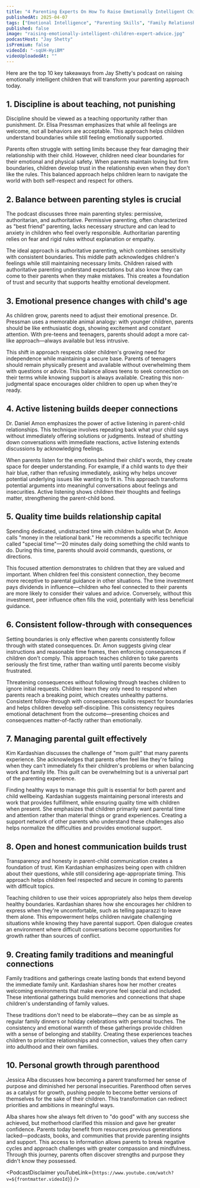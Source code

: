 ```yaml
---
title: "4 Parenting Experts On How To Raise Emotionally Intelligent Children (Compilation Episode)"
publishedAt: 2025-04-07
tags: ["Emotional Intelligence", "Parenting Skills", "Family Relationships"]
published: false
image: "raising-emotionally-intelligent-children-expert-advice.jpg"
podcastHost: "Jay Shetty"
isPremium: false
videoId: "-sqUH-HyiBM"
videoUploadedAt: ""
---
```



<PodcastSummaryPageLayout frontmatter={frontmatter}>

Here are the top 10 key takeaways from Jay Shetty's podcast on raising emotionally intelligent children that will transform your parenting approach today.

## 1. Discipline is about teaching, not punishing

Discipline should be viewed as a teaching opportunity rather than punishment. Dr. Elisa Pressman emphasizes that while all feelings are welcome, not all behaviors are acceptable. This approach helps children understand boundaries while still feeling emotionally supported.

Parents often struggle with setting limits because they fear damaging their relationship with their child. However, children need clear boundaries for their emotional and physical safety. When parents maintain loving but firm boundaries, children develop trust in the relationship even when they don't like the rules. This balanced approach helps children learn to navigate the world with both self-respect and respect for others.

## 2. Balance between parenting styles is crucial

The podcast discusses three main parenting styles: permissive, authoritarian, and authoritative. Permissive parenting, often characterized as "best friend" parenting, lacks necessary structure and can lead to anxiety in children who feel overly responsible. Authoritarian parenting relies on fear and rigid rules without explanation or empathy.

The ideal approach is authoritative parenting, which combines sensitivity with consistent boundaries. This middle path acknowledges children's feelings while still maintaining necessary limits. Children raised with authoritative parenting understand expectations but also know they can come to their parents when they make mistakes. This creates a foundation of trust and security that supports healthy emotional development.

## 3. Emotional presence changes with child's age

As children grow, parents need to adjust their emotional presence. Dr. Pressman uses a memorable animal analogy: with younger children, parents should be like enthusiastic dogs, showing excitement and constant attention. With pre-teens and teenagers, parents should adopt a more cat-like approach—always available but less intrusive.

This shift in approach respects older children's growing need for independence while maintaining a secure base. Parents of teenagers should remain physically present and available without overwhelming them with questions or advice. This balance allows teens to seek connection on their terms while knowing support is always available. Creating this non-judgmental space encourages older children to open up when they're ready.

## 4. Active listening builds deeper connections

Dr. Daniel Amon emphasizes the power of active listening in parent-child relationships. This technique involves repeating back what your child says without immediately offering solutions or judgments. Instead of shutting down conversations with immediate reactions, active listening extends discussions by acknowledging feelings.

When parents listen for the emotions behind their child's words, they create space for deeper understanding. For example, if a child wants to dye their hair blue, rather than refusing immediately, asking why helps uncover potential underlying issues like wanting to fit in. This approach transforms potential arguments into meaningful conversations about feelings and insecurities. Active listening shows children their thoughts and feelings matter, strengthening the parent-child bond.

## 5. Quality time builds relationship capital

Spending dedicated, undistracted time with children builds what Dr. Amon calls "money in the relational bank." He recommends a specific technique called "special time"—20 minutes daily doing something the child wants to do. During this time, parents should avoid commands, questions, or directions.

This focused attention demonstrates to children that they are valued and important. When children feel this consistent connection, they become more receptive to parental guidance in other situations. The time investment pays dividends in influence—children who feel connected to their parents are more likely to consider their values and advice. Conversely, without this investment, peer influence often fills the void, potentially with less beneficial guidance.

## 6. Consistent follow-through with consequences

Setting boundaries is only effective when parents consistently follow through with stated consequences. Dr. Amon suggests giving clear instructions and reasonable time frames, then enforcing consequences if children don't comply. This approach teaches children to take parents seriously the first time, rather than waiting until parents become visibly frustrated.

Threatening consequences without following through teaches children to ignore initial requests. Children learn they only need to respond when parents reach a breaking point, which creates unhealthy patterns. Consistent follow-through with consequences builds respect for boundaries and helps children develop self-discipline. This consistency requires emotional detachment from the outcome—presenting choices and consequences matter-of-factly rather than emotionally.

## 7. Managing parental guilt effectively

Kim Kardashian discusses the challenge of "mom guilt" that many parents experience. She acknowledges that parents often feel like they're failing when they can't immediately fix their children's problems or when balancing work and family life. This guilt can be overwhelming but is a universal part of the parenting experience.

Finding healthy ways to manage this guilt is essential for both parent and child wellbeing. Kardashian suggests maintaining personal interests and work that provides fulfillment, while ensuring quality time with children when present. She emphasizes that children primarily want parental time and attention rather than material things or grand experiences. Creating a support network of other parents who understand these challenges also helps normalize the difficulties and provides emotional support.

## 8. Open and honest communication builds trust

Transparency and honesty in parent-child communication creates a foundation of trust. Kim Kardashian emphasizes being open with children about their questions, while still considering age-appropriate timing. This approach helps children feel respected and secure in coming to parents with difficult topics.

Teaching children to use their voices appropriately also helps them develop healthy boundaries. Kardashian shares how she encourages her children to express when they're uncomfortable, such as telling paparazzi to leave them alone. This empowerment helps children navigate challenging situations while knowing they have parental support. Open dialogue creates an environment where difficult conversations become opportunities for growth rather than sources of conflict.

## 9. Creating family traditions and meaningful connections

Family traditions and gatherings create lasting bonds that extend beyond the immediate family unit. Kardashian shares how her mother creates welcoming environments that make everyone feel special and included. These intentional gatherings build memories and connections that shape children's understanding of family values.

These traditions don't need to be elaborate—they can be as simple as regular family dinners or holiday celebrations with personal touches. The consistency and emotional warmth of these gatherings provide children with a sense of belonging and stability. Creating these experiences teaches children to prioritize relationships and connection, values they often carry into adulthood and their own families.

## 10. Personal growth through parenthood

Jessica Alba discusses how becoming a parent transformed her sense of purpose and diminished her personal insecurities. Parenthood often serves as a catalyst for growth, pushing people to become better versions of themselves for the sake of their children. This transformation can redirect priorities and ambitions in meaningful ways.

Alba shares how she always felt driven to "do good" with any success she achieved, but motherhood clarified this mission and gave her greater confidence. Parents today benefit from resources previous generations lacked—podcasts, books, and communities that provide parenting insights and support. This access to information allows parents to break negative cycles and approach challenges with greater compassion and mindfulness. Through this journey, parents often discover strengths and purpose they didn't know they possessed.

<PodcastDisclaimer
  youTubeLink={`https://www.youtube.com/watch?v=${frontmatter.videoId}`}
/>

</PodcastSummaryPageLayout>
